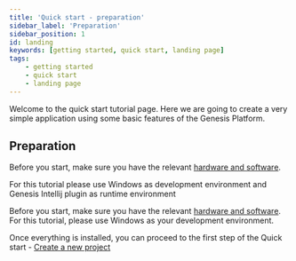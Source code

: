 ```yaml
---
title: 'Quick start - preparation'
sidebar_label: 'Preparation'
sidebar_position: 1
id: landing
keywords: [getting started, quick start, landing page]
tags:
    - getting started
    - quick start
    - landing page
---
```


Welcome to the quick start tutorial page. Here we are going to create a very simple application using some basic features of the Genesis Platform.

## Preparation

Before you start, make sure you have the relevant [hardware and software](../../getting-started/quick-start/hardware-and-software/).

For this tutorial please use Windows as development environment and Genesis Intellij plugin as runtime environment

Before you start, make sure you have the relevant [hardware and software](./hardware-and-software/).
For this tutorial, please use Windows as your development environment.

Once everything is installed, you can proceed to the first step of the Quick start - [Create a new project](../../getting-started/quick-start/create-a-new-project/)
